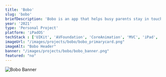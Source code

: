```yaml
---
title: 'Bobo'
slug: 'bobo'
briefDescription: 'Bobo is an app that helps busy parents stay in touch with their children through voice recording, paired with visual illustrations.'
year: '2021'
type: 'Personal Project'
platform: 'iPadOS'
techStack : ['UIKit', 'AVFoundation', 'CoreAnimation', 'MVC', 'iPad', 'CoreData']
imageUrl: "/images/projects/bobo/bobo_primarycard.png"
imageAlt: "Bobo Header"
banner: "/images/projects/bobo/bobo_banner.png"
featured: "no"
---
```


<Image
    alt="Bobo Banner"
    src="/images/projects/bobo/bobo_banner.png"
    width={1920}
    height={1101}
  />